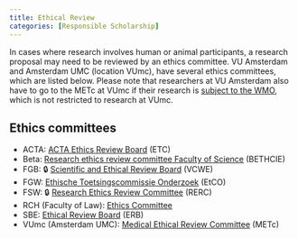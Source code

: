 ```yaml
---
title: Ethical Review
categories: [Responsible Scholarship]
---
```


In cases where research involves human or animal participants, a research proposal may need to be reviewed by an ethics committee. VU Amsterdam and Amsterdam UMC (location VUmc), have several ethics committees, which are listed below. Please note that researchers at VU Amsterdam also have to go to the METc at VUmc if their research is [subject to the WMO](https://english.ccmo.nl/investigators/legal-framework-for-medical-scientific-research/your-research-is-it-subject-to-the-wmo-or-not), which is not restricted to research at VUmc.

## Ethics committees

* ACTA: [ACTA Ethics Review Board](https://acta.nl/en/research/more-about/ethics-review-board) (ETC)
* Beta: [Research ethics review committee Faculty of Science](https://vu.nl/en/about-vu/faculties/faculty-of-science/more-about/research-ethics-review-committee-beta) (BETHCIE)
* FGB: 🔒 [Scientific and Ethical Review Board](https://vu.nl/en/employee/behavioural-and-movement-sciences-getting-started/the-scientific-and-ethical-review-board-vcwe) (VCWE)
* FGW: [Ethische Toetsingscommissie Onderzoek](https://vu.nl/en/about-vu/faculties/faculty-of-humanities/more-about/research-ethics-and-integrity) (EtCO)
* FSW: 🔒 [Research Ethics Review Committee](https://vu.nl/en/employee/social-sciences-getting-started/research-ethics-review-fss) (RERC)
* RCH (Faculty of Law): [Ethics Committee](https://vu.nl/en/employee/law-getting-started/ethics-committee)
* SBE: [Ethical Review Board](https://vu.nl/en/about-vu/faculties/school-of-business-and-economics/more-about/research-office) (ERB)
* VUmc (Amsterdam UMC): [Medical Ethical Review Committee](https://metc.amsterdamumc.org/) (METc)
